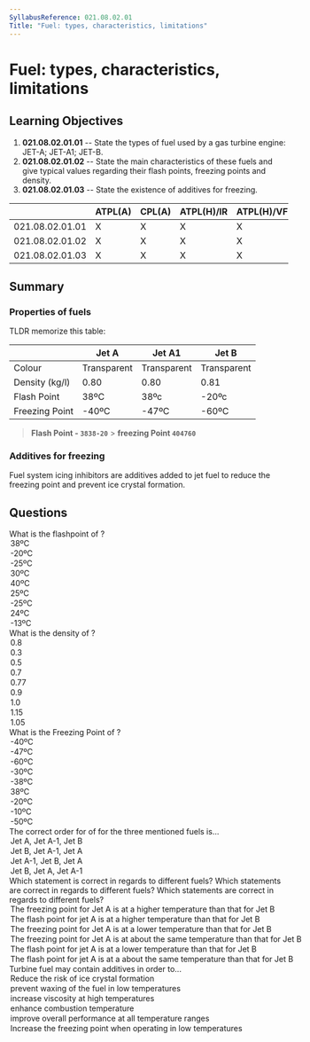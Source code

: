 ```yaml
---
SyllabusReference: 021.08.02.01
Title: "Fuel: types, characteristics, limitations"
---
```


# Fuel: types, characteristics, limitations

## Learning Objectives

1.  **021.08.02.01.01** -- State the types of fuel used by a gas turbine engine:
    JET-A; JET-A1; JET-B.
2.  **021.08.02.01.02** -- State the main characteristics of these fuels and give
    typical values regarding their flash points, freezing points and density.
3.  **021.08.02.01.03** -- State the existence of additives for freezing.

|                 | ATPL(A) | CPL(A) | ATPL(H)/IR | ATPL(H)/VFR | CPL(H) | IR | CBIR(A) |
| --------------- | ------- | ------ | ---------- | ----------- | ------ | -- | ------- |
| 021.08.02.01.01 | X       | X      | X          | X           | X      |    |         |
| 021.08.02.01.02 | X       | X      | X          | X           | X      |    |         |
| 021.08.02.01.03 | X       | X      | X          | X           | X      |    |         |

## Summary

### Properties of fuels

TLDR memorize this table:

|                | Jet A       | Jet A1      | Jet B       |
| -------------- | ----------- | ----------- | ----------- |
| Colour         | Transparent | Transparent | Transparent |
| Density (kg/l) | 0.80        | 0.80        | 0.81        |
| Flash Point    | 38ºC        | 38ºc        | -20ºc       |
| Freezing Point | -40ºC       | -47ºC       | -60ºC       |

> **Flash Point - `3838-20`** > **freezing Point `404760`**

### Additives for freezing

Fuel system icing inhibitors are additives added to jet fuel to reduce the
freezing point and prevent ice crystal formation.

## Questions

<Question id="XY39S2L0VX" lo="021.08.02.01.02" contentRef="### Properties of fuels">
  <Text variant="oneCorrect">
    What is the flashpoint of <Subject />?
  </Text>

  <Option subject={[["jet A"], ["jet A1"]]}>38ºC</Option>
  <Option subject={[["jet B"]]}>-20ºC</Option>
  <Option>-25ºC</Option>
  <Option>30ºC</Option>
  <Option>40ºC</Option>
  <Option>25ºC</Option>
  <Option>-25ºC</Option>
  <Option>24ºC</Option>
  <Option>-13ºC</Option>
</Question>

<Question id="W1KP3DQDLX" lo="021.08.02.01.02" contentRef="### Properties of fuels">
  <Text variant="oneCorrect">
    What is the density of <Subject />?
  </Text>

  <Option subject={[["jet A"], ["jet A1"], ["jet B"]]}>0.8</Option>
  <Option>0.3</Option>
  <Option>0.5</Option>
  <Option>0.7</Option>
  <Option>0.77</Option>
  <Option>0.9</Option>
  <Option>1.0</Option>
  <Option>1.15</Option>
  <Option>1.05</Option>
</Question>

<Question id="9TMLUJ9XY7" lo="021.08.02.01.02" contentRef="#properties-of-fuels">
  <Text variant="oneCorrect">
    What is the Freezing Point of <Subject />?
  </Text>

  <Option subject={[["jet A"]]}>-40ºC</Option>
  <Option subject={[["jet A1"]]}>-47ºC</Option>
  <Option subject={[["jet B"]]}>-60ºC</Option>
  <Option>-30ºC</Option>
  <Option>-38ºC</Option>
  <Option>38ºC</Option>
  <Option>-20ºC</Option>
  <Option>-10ºC</Option>
  <Option>-50ºC</Option>
</Question>

<Question id="DGWD4STKI4" lo="021.08.02.01.02">
  <Text variant="oneCorrect">
    The correct order for of <Subject /> for the three mentioned fuels is...
  </Text>

  <Option subject={[["decreasing freezing points"], ["decreasing Flash points"]]}>
    Jet A, Jet A-1, Jet B
  </Option>

  <Option subject={[["increasing freezing points"], ["increasing Flash points"]]}>
    Jet B, Jet A-1, Jet A
  </Option>

  <Option>Jet A-1, Jet B, Jet A</Option>
  <Option>Jet B, Jet A, Jet A-1</Option>
</Question>

<Question id="Q77Y3MIS9X" lo="021.08.02.01.02">
  <Text variant="oneCorrect">Which statement is correct in regards to different fuels?</Text>
  <Text variant="multipleCorrect" select={5}>Which statements are correct in regards to different fuels?</Text>
  <Text variant="oneTwo">Which statements are correct in regards to different fuels?</Text>

  <Option correct>
    The freezing point for Jet A is at a higher temperature than that for Jet B
  </Option>

  <Option correct>
    The flash point for jet A is at a higher temperature than that for Jet B
  </Option>

  <Option>
    The freezing point for Jet A is at a lower temperature than that for Jet B
  </Option>

  <Option>
    The freezing point for Jet A is at about the same temperature than that for
    Jet B
  </Option>

  <Option>
    The flash point for jet A is at a lower temperature than that for Jet B
  </Option>

  <Option>
    The flash point for jet A is at a about the same temperature than that for
    Jet B
  </Option>
</Question>

<Question id="8O5CKPSPED" lo="021.08.02.01.03" contentRef="#additives-for-freezing">
  <Text variant="oneCorrect">
    Turbine fuel may contain additives in order to...
  </Text>

  <Option correct>Reduce the risk of ice crystal formation</Option>

  <Option correct why="waxing of jet fuel describe the transition of jet fuel into a partially crystalline state in low temperatures">
    prevent waxing of the fuel in low temperatures
  </Option>

  <Option>increase viscosity at high temperatures</Option>
  <Option>enhance combustion temperature</Option>
  <Option>improve overall performance at all temperature ranges</Option>

  <Option why="not increasing but decreasing the freezing point would be correct.">
    Increase the freezing point when operating in low temperatures
  </Option>
</Question>
